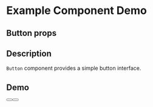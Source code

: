 
<Meta title="Example/Button" component={Button} />

# Example Component Demo

## Button props
<Props of={Button} />

## Description

`Button` component provides a simple button interface.

## Demo

<Canvas>
    <Story name="Bouton-primaire">
    <Button size="default" type="primary"/>
  </Story>
  <Story name="Bouton-Large">
    <Button size="large" type="primary"/>
  </Story>
</Canvas>